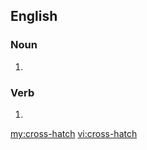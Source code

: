 ==English==

===Noun===
{{en-noun|-}}

# {{alternative spelling of|crosshatch}}

===Verb===
{{en-verb|cross-hatches|cross-hatching|cross-hatched}}

# {{alternative spelling of|crosshatch}}

[[my:cross-hatch]]
[[vi:cross-hatch]]